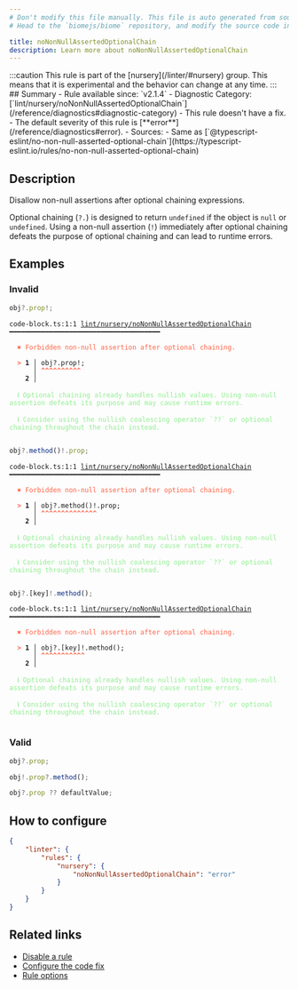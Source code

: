 ```yaml
---
# Don't modify this file manually. This file is auto generated from source, and you will lose your changes next time the website is built.
# Head to the `biomejs/biome` repository, and modify the source code in there.

title: noNonNullAssertedOptionalChain
description: Learn more about noNonNullAssertedOptionalChain
---
```


<Tabs>
<TabItem label="JavaScript (and super languages)" icon="seti:javascript">
:::caution
This rule is part of the [nursery](/linter/#nursery) group. This means that it is experimental and the behavior can change at any time.
:::
## Summary
- Rule available since: `v2.1.4`
- Diagnostic Category: [`lint/nursery/noNonNullAssertedOptionalChain`](/reference/diagnostics#diagnostic-category)
- This rule doesn't have a fix.
- The default severity of this rule is [**error**](/reference/diagnostics#error).
- Sources: 
  - Same as [`@typescript-eslint/no-non-null-asserted-optional-chain`](https://typescript-eslint.io/rules/no-non-null-asserted-optional-chain)

## Description
Disallow non-null assertions after optional chaining expressions.

Optional chaining (`?.`) is designed to return `undefined` if the object is `null` or `undefined`.
Using a non-null assertion (`!`) immediately after optional chaining defeats the purpose
of optional chaining and can lead to runtime errors.

## Examples

### Invalid

```ts
obj?.prop!;
```

<pre class="language-text"><code class="language-text">code-block.ts:1:1 <a href="https://biomejs.dev/linter/rules/no-non-null-asserted-optional-chain">lint/nursery/noNonNullAssertedOptionalChain</a> ━━━━━━━━━━━━━━━━━━━━━━━━━━━━━━━━━━━━━━<br /><br />  <strong><span style="color: Tomato;">✖</span></strong> <span style="color: Tomato;">Forbidden non-null assertion after optional chaining.</span><br />  <br />  <strong><span style="color: Tomato;">&gt;</span></strong> <strong>1 │ </strong>obj?.prop!;<br />   <strong>   │ </strong><strong><span style="color: Tomato;">^</span></strong><strong><span style="color: Tomato;">^</span></strong><strong><span style="color: Tomato;">^</span></strong><strong><span style="color: Tomato;">^</span></strong><strong><span style="color: Tomato;">^</span></strong><strong><span style="color: Tomato;">^</span></strong><strong><span style="color: Tomato;">^</span></strong><strong><span style="color: Tomato;">^</span></strong><strong><span style="color: Tomato;">^</span></strong><strong><span style="color: Tomato;">^</span></strong><br />    <strong>2 │ </strong><br />  <br />  <strong><span style="color: lightgreen;">ℹ</span></strong> <span style="color: lightgreen;">Optional chaining already handles nullish values. Using non-null assertion defeats its purpose and may cause runtime errors.</span><br />  <br />  <strong><span style="color: lightgreen;">ℹ</span></strong> <span style="color: lightgreen;">Consider using the nullish coalescing operator `??` or optional chaining throughout the chain instead.</span><br />  <br /></code></pre>

```ts
obj?.method()!.prop;
```

<pre class="language-text"><code class="language-text">code-block.ts:1:1 <a href="https://biomejs.dev/linter/rules/no-non-null-asserted-optional-chain">lint/nursery/noNonNullAssertedOptionalChain</a> ━━━━━━━━━━━━━━━━━━━━━━━━━━━━━━━━━━━━━━<br /><br />  <strong><span style="color: Tomato;">✖</span></strong> <span style="color: Tomato;">Forbidden non-null assertion after optional chaining.</span><br />  <br />  <strong><span style="color: Tomato;">&gt;</span></strong> <strong>1 │ </strong>obj?.method()!.prop;<br />   <strong>   │ </strong><strong><span style="color: Tomato;">^</span></strong><strong><span style="color: Tomato;">^</span></strong><strong><span style="color: Tomato;">^</span></strong><strong><span style="color: Tomato;">^</span></strong><strong><span style="color: Tomato;">^</span></strong><strong><span style="color: Tomato;">^</span></strong><strong><span style="color: Tomato;">^</span></strong><strong><span style="color: Tomato;">^</span></strong><strong><span style="color: Tomato;">^</span></strong><strong><span style="color: Tomato;">^</span></strong><strong><span style="color: Tomato;">^</span></strong><strong><span style="color: Tomato;">^</span></strong><strong><span style="color: Tomato;">^</span></strong><strong><span style="color: Tomato;">^</span></strong><br />    <strong>2 │ </strong><br />  <br />  <strong><span style="color: lightgreen;">ℹ</span></strong> <span style="color: lightgreen;">Optional chaining already handles nullish values. Using non-null assertion defeats its purpose and may cause runtime errors.</span><br />  <br />  <strong><span style="color: lightgreen;">ℹ</span></strong> <span style="color: lightgreen;">Consider using the nullish coalescing operator `??` or optional chaining throughout the chain instead.</span><br />  <br /></code></pre>

```ts
obj?.[key]!.method();
```

<pre class="language-text"><code class="language-text">code-block.ts:1:1 <a href="https://biomejs.dev/linter/rules/no-non-null-asserted-optional-chain">lint/nursery/noNonNullAssertedOptionalChain</a> ━━━━━━━━━━━━━━━━━━━━━━━━━━━━━━━━━━━━━━<br /><br />  <strong><span style="color: Tomato;">✖</span></strong> <span style="color: Tomato;">Forbidden non-null assertion after optional chaining.</span><br />  <br />  <strong><span style="color: Tomato;">&gt;</span></strong> <strong>1 │ </strong>obj?.[key]!.method();<br />   <strong>   │ </strong><strong><span style="color: Tomato;">^</span></strong><strong><span style="color: Tomato;">^</span></strong><strong><span style="color: Tomato;">^</span></strong><strong><span style="color: Tomato;">^</span></strong><strong><span style="color: Tomato;">^</span></strong><strong><span style="color: Tomato;">^</span></strong><strong><span style="color: Tomato;">^</span></strong><strong><span style="color: Tomato;">^</span></strong><strong><span style="color: Tomato;">^</span></strong><strong><span style="color: Tomato;">^</span></strong><strong><span style="color: Tomato;">^</span></strong><br />    <strong>2 │ </strong><br />  <br />  <strong><span style="color: lightgreen;">ℹ</span></strong> <span style="color: lightgreen;">Optional chaining already handles nullish values. Using non-null assertion defeats its purpose and may cause runtime errors.</span><br />  <br />  <strong><span style="color: lightgreen;">ℹ</span></strong> <span style="color: lightgreen;">Consider using the nullish coalescing operator `??` or optional chaining throughout the chain instead.</span><br />  <br /></code></pre>

### Valid

```ts
obj?.prop;
```

```ts
obj!.prop?.method();
```

```ts
obj?.prop ?? defaultValue;
```

## How to configure
```json title="biome.json"
{
	"linter": {
		"rules": {
			"nursery": {
				"noNonNullAssertedOptionalChain": "error"
			}
		}
	}
}

```
## Related links

- [Disable a rule](/linter/#disable-a-rule)
- [Configure the code fix](/linter#configure-the-code-fix)
- [Rule options](/linter/#rule-options)

</TabItem>
</Tabs>

